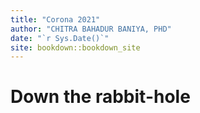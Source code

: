 ```yaml
--- 
title: "Corona 2021"
author: "CHITRA BAHADUR BANIYA, PHD"
date: "`r Sys.Date()`"
site: bookdown::bookdown_site
---
```


# Down the rabbit-hole


